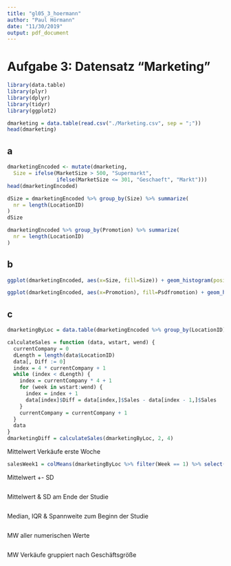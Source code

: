 ```yaml
---
title: "gl05_3_hoermann"
author: "Paul Hörmann"
date: "11/30/2019"
output: pdf_document
---
```


# Aufgabe 3: Datensatz "Marketing"
```r
library(data.table)
library(plyr)
library(dplyr)
library(tidyr)
library(ggplot2)
```
```r
dmarketing = data.table(read.csv("./Marketing.csv", sep = ";"))
head(dmarketing)
```

## a
```r
dmarketingEncoded <- mutate(dmarketing,
  Size = ifelse(MarketSize > 500, "Supermarkt",
                ifelse(MarketSize <= 301, "Geschaeft", "Markt")))
head(dmarketingEncoded)
```
```r
dSize = dmarketingEncoded %>% group_by(Size) %>% summarize(
  nr = length(LocationID)
)
dSize
```
```r
dmarketingEncoded %>% group_by(Promotion) %>% summarize(
  nr = length(LocationID)
)
```

## b
```r
ggplot(dmarketingEncoded, aes(x=Size, fill=Size)) + geom_histogram(position = "dodge",stat = "count")
```
```r
ggplot(dmarketingEncoded, aes(x=Promotion), fill=Psdfromotion) + geom_histogram(position = "dodge",stat = "count")
```

## c
```r
dmarketingByLoc = data.table(dmarketingEncoded %>% group_by(LocationID))

calculateSales = function (data, wstart, wend) {
  currentCompany = 0
  dLength = length(data$LocationID)
  data[, Diff := 0]
  index = 4 * currentCompany + 1
  while (index < dLength) {
    index = currentCompany * 4 + 1
    for (week in wstart:wend) {
      index = index + 1
      data[index]$Diff = data[index,]$Sales - data[index - 1,]$Sales
    }
    currentCompany = currentCompany + 1
  }
  data
}
dmarketingDiff = calculateSales(dmarketingByLoc, 2, 4)
```

Mittelwert Verkäufe erste Woche
```r
salesWeek1 = colMeans(dmarketingByLoc %>% filter(Week == 1) %>% select(Sales))
```

Mittelwert +- SD
```r

```

Mittelwert & SD am Ende der Studie
```r

```

Median, IQR & Spannweite zum Beginn der Studie
```r

```

MW aller numerischen Werte
```r

```

MW Verkäufe gruppiert nach Geschäftsgröße
```r

```

